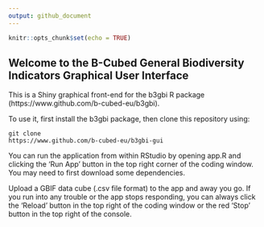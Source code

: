 ```yaml
---
output: github_document
---
```


```r
knitr::opts_chunk$set(echo = TRUE)
```

## Welcome to the B-Cubed General Biodiversity Indicators Graphical User Interface


This is a Shiny graphical front-end for the b3gbi R package (https://www.github.com/b-cubed-eu/b3gbi).

To use it, first install the b3gbi package, then clone this repository using: 

<code>git clone https://www.github.com/b-cubed-eu/b3gbi-gui</code>

You can run the application from within RStudio by opening app.R and clicking the 'Run App' button in the top right corner of the coding window. You may need to first download some dependencies.

Upload a GBIF data cube (.csv file format) to the app and away you go. If you run into any trouble or the app stops responding, you can always click the 'Reload' button in the top right of the coding window or the red 'Stop' button in the top right of the console.

